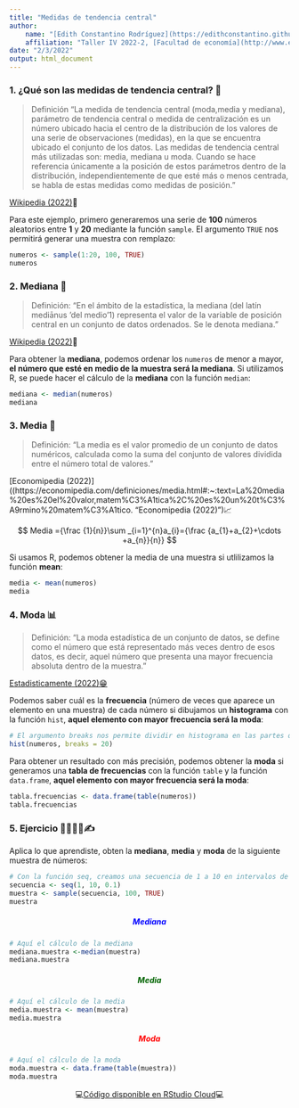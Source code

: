 ```yaml
---
title: "Medidas de tendencia central"
author:
    name: "[Edith Constantino Rodríguez](https://edithconstantino.github.io)"
    affiliation: "Taller IV 2022-2, [Facultad de economía](http://www.economia.unam.mx/)"
date: "2/3/2022"
output: html_document
---
```


### 1. ¿Qué son las medidas de tendencia central? 🤔 {style="text-align: justify;"}

> Definición "La medida de tendencia central (moda,media y mediana), parámetro de tendencia central o medida de centralización es un número ubicado hacia el centro de la distribución de los valores de una serie de observaciones (medidas), en la que se encuentra ubicado el conjunto de los datos. Las medidas de tendencia central más utilizadas son: media, mediana u moda. Cuando se hace referencia únicamente a la posición de estos parámetros dentro de la distribución, independientemente de que esté más o menos centrada, se habla de estas medidas como medidas de posición."

[Wikipedia (2022)](https://es.wikipedia.org/wiki/Medidas_de_tendencia_central "Wikipedia (2022)")🌟

Para este ejemplo, primero generaremos una serie de **100** números aleatorios entre **1** y **20** mediante la función `sample`. El argumento `TRUE` nos permitirá generar una muestra con remplazo:

```r
numeros <- sample(1:20, 100, TRUE)
numeros
```

### 2. Mediana 📍 {style="text-align: justify;"}

> Definición: "En el ámbito de la estadística, la mediana (del latín mediānus 'del medio'1​) representa el valor de la variable de posición central en un conjunto de datos ordenados. Se le denota mediana."

[Wikipedia (2022)](https://es.wikipedia.org/wiki/Mediana_(estad%C3%ADstica) "Wikipedia (2022)")🌟

Para obtener la **mediana**, podemos ordenar los `numeros` de menor a mayor, **el número que esté en medio de la muestra será la mediana**. Si utilizamos R, se puede hacer el cálculo de la **mediana** con la función `median`:

```r
mediana <- median(numeros)
mediana
```

### 3. Media 🧮 {style="text-align: justify;"}

> Definición: "La media es el valor promedio de un conjunto de datos numéricos, calculada como la suma del conjunto de valores dividida entre el número total de valores."

[Economipedia (2022)]((https://economipedia.com/definiciones/media.html#:~:text=La%20media%20es%20el%20valor,matem%C3%A1tica%2C%20es%20un%20t%C3%A9rmino%20matem%C3%A1tico. "Economipedia (2022)")📈

<center>

$$ Media ={\frac {1}{n}}\sum _{i=1}^{n}a_{i}={\frac {a_{1}+a_{2}+\cdots +a_{n}}{n}} $$

</center>

Si usamos R, podemos obtener la media de una muestra si utlilizamos la función **mean**:

```r
media <- mean(numeros)
media
```

### 4. Moda 📊 {style="text-align: justify;"}

> Definición: "La moda estadística de un conjunto de datos, se define como el número que está representado más veces dentro de esos datos, es decir, aquel número que presenta una mayor frecuencia absoluta dentro de la muestra."

[Estadisticamente (2022)😁](https://estadisticamente.com/moda-estadistica "Estadisticamente (2022)😁")

Podemos saber cuál es la **frecuencia** (número de veces que aparece un elemento en una muestra) de cada número si dibujamos un **histograma** con la función `hist`, **aquel elemento con mayor frecuencia será la moda**:

```r
# El argumento breaks nos permite dividir en histograma en las partes que queramos
hist(numeros, breaks = 20)
```

Para obtener un resultado con más precisión, podemos obtener la **moda** si generamos una **tabla de frecuencias** con la función `table` y la función `data.frame`, **aquel elemento con mayor frecuencia será la moda**:

```r
tabla.frecuencias <- data.frame(table(numeros))
tabla.frecuencias
```

### 5. Ejercicio 👩‍💻👨‍💻✍ {style="text-align: justify;"}

Aplica lo que aprendiste, obten la **mediana**, **media** y **moda** de la siguiente muestra de números:

```r
# Con la función seq, creamos una secuencia de 1 a 10 en intervalos de 0.1 en 0.1
secuencia <- seq(1, 10, 0.1)
muestra <- sample(secuencia, 100, TRUE)
muestra
```

##### Mediana {style="text-align: center; color: blue;"}

```r
# Aquí el cálculo de la mediana 
mediana.muestra <-median(muestra)
mediana.muestra
```

##### Media {style="text-align: center; color: darkgreen;"}

```r
# Aquí el cálculo de la media
media.muestra <- mean(muestra)
media.muestra
```

##### Moda {style="text-align: center; color: red;"}

```r
# Aquí el cálculo de la moda
moda.muestra <- data.frame(table(muestra))
moda.muestra
```

<center>

💻[Código disponible en RStudio Cloud](https://rstudio.cloud/project/3671022 "👩‍💻 Disponible en RStudio Cloud 👨‍💻")💻

</center>
